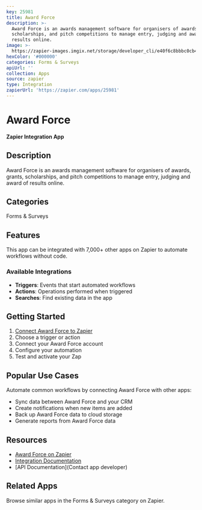 ```yaml
---
key: 25981
title: Award Force
description: >-
  Award Force is an awards management software for organisers of awards, grants,
  scholarships, and pitch competitions to manage entry, judging and award of
  results online.
image: >-
  https://zapier-images.imgix.net/storage/developer_cli/e40f6c8bbbc0cb41d4bb2680a539078e.png?auto=format%2Ccompress&ixlib=python-3.0.0&q=50
hexColor: '#000000'
categories: Forms & Surveys
apiUrl: ''
collection: Apps
source: zapier
type: Integration
zapierUrl: 'https://zapier.com/apps/25981'
---
```

# Award Force

**Zapier Integration App**

## Description

Award Force is an awards management software for organisers of awards, grants, scholarships, and pitch competitions to manage entry, judging and award of results online.

## Categories

Forms & Surveys

## Features

This app can be integrated with 7,000+ other apps on Zapier to automate workflows without code.

### Available Integrations

- **Triggers**: Events that start automated workflows
- **Actions**: Operations performed when triggered
- **Searches**: Find existing data in the app

## Getting Started

1. [Connect Award Force to Zapier](https://zapier.com/apps/25981)
2. Choose a trigger or action
3. Connect your Award Force account
4. Configure your automation
5. Test and activate your Zap

## Popular Use Cases

Automate common workflows by connecting Award Force with other apps:

- Sync data between Award Force and your CRM
- Create notifications when new items are added
- Back up Award Force data to cloud storage
- Generate reports from Award Force data

## Resources

- [Award Force on Zapier](https://zapier.com/apps/25981)
- [Integration Documentation](https://zapier.com/apps/25981/integrations)
- [API Documentation](Contact app developer)

## Related Apps

Browse similar apps in the Forms & Surveys category on Zapier.
